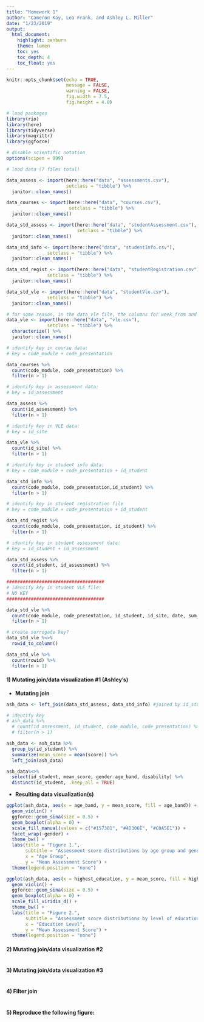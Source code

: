 ```yaml
---
title: "Homework 1"
author: "Cameron Kay, Lea Frank, and Ashley L. Miller"
date: "1/23/2019"
output:
  html_document:
    highlight: zenburn
    theme: lumen
    toc: yes
    toc_depth: 4
    toc_float: yes
---
```


```r

knitr::opts_chunk$set(echo = TRUE,
                      message = FALSE,
                      warning = FALSE,
                      fig.width = 7.5,
                      fig.height = 4.0)

# load packages
library(rio)
library(here)
library(tidyverse)
library(magrittr)
library(ggforce)

# disable scientific notation
options(scipen = 999)

```

```r

# load data (7 files total)

data_assess <- import(here::here("data", "assessments.csv"),
                      setclass = "tibble") %>%
  janitor::clean_names()

data_courses <- import(here::here("data", "courses.csv"),
                       setclass = "tibble") %>% 
  janitor::clean_names()

data_std_assess <- import(here::here("data", "studentAssessment.csv"),
                          setclass = "tibble") %>% 
  janitor::clean_names()

data_std_info <- import(here::here("data", "studentInfo.csv"),
               setclass = "tibble") %>% 
  janitor::clean_names()

data_std_regist <- import(here::here("data", "studentRegistration.csv"),
               setclass = "tibble") %>% 
  janitor::clean_names()

data_std_vle <- import(here::here("data", "studentVle.csv"),
               setclass = "tibble") %>% 
  janitor::clean_names()

# for some reason, in the data_vle file, the columns for week_from and week_to consist of all NAs????
data_vle <- import(here::here("data", "vle.csv"),
               setclass = "tibble") %>% 
  characterize() %>%
  janitor::clean_names()

```

```r

# identify key in course data:
# key = code_module + code_presentation

data_courses %>% 
  count(code_module, code_presentation) %>% 
  filter(n > 1)

# identify key in assessment data:
# key = id_assessment

data_assess %>% 
  count(id_assessment) %>% 
  filter(n > 1)

# identify key in VLE data:
# key = id_site

data_vle %>% 
  count(id_site) %>% 
  filter(n > 1)

# identify key in student info data:
# key = code_module + code_presentation + id_student

data_std_info %>% 
  count(code_module, code_presentation,id_student) %>% 
  filter(n > 1)

# identify key in student registration file
# key = code_module + code_presentation + id_student

data_std_regist %>% 
  count(code_module, code_presentation, id_student) %>% 
  filter(n > 1)

# identify key in student assessment data:
# key = id_student + id_assessment

data_std_assess %>% 
  count(id_student, id_assessment) %>% 
  filter(n > 1)

####################################
# Identify key in student VLE file:
# NO KEY
####################################

data_std_vle %>% 
  count(code_module, code_presentation, id_student, id_site, date, sum_click) %>% 
  filter(n > 1)

# create surrogate key?
data_std_vle %<>% 
  rowid_to_column()

data_std_vle %>%
  count(rowid) %>%
  filter(n > 1)

```

#### 1) Mutating join/data visualization #1 (Ashley's)

  + **Mutating join**

```r

ash_data <- left_join(data_std_assess, data_std_info) #joined by id_student

# identify key
# ash_data %>% 
  # count(id_assessment, id_student, code_module, code_presentation) %>% key
  # filter(n > 1)

ash_data <- ash_data %>%
  group_by(id_student) %>%
  summarize(mean_score = mean(score)) %>%
  left_join(ash_data)

ash_data%<>%
  select(id_student, mean_score, gender:age_band, disability) %>%
  distinct(id_student, .keep_all = TRUE)

```

  + **Resulting data visualization(s)**

```r

ggplot(ash_data, aes(x = age_band, y = mean_score, fill = age_band)) +
  geom_violin() +
  ggforce::geom_sina(size = 0.5) +
  geom_boxplot(alpha = 0) +
  scale_fill_manual(values = c("#157381", "#4D306E", "#C0A5E1")) +
  facet_wrap(~gender) +
  theme_bw() +
  labs(title = "Figure 1.",
       subtitle = "Assessment score distributions by age group and gender",
       x = "Age Group", 
       y = "Mean Assessment Score") +
  theme(legend.position = "none")

ggplot(ash_data, aes(x = highest_education, y = mean_score, fill = highest_education)) +
  geom_violin() +
  ggforce::geom_sina(size = 0.5) +
  geom_boxplot(alpha = 0) +
  scale_fill_viridis_d() +
  theme_bw() +
  labs(title = "Figure 2.",
       subtitle = "Assessment score distributions by level of education",
       x = "Education Level", 
       y = "Mean Assessment Score") +
  theme(legend.position = "none")

```

#### 2) Mutating join/data visualization #2

```r



```

#### 3) Mutating join/data visualization #3

```r



```

#### 4) Filter join

```r



```
  
#### 5) Reproduce the following figure:

```r



```